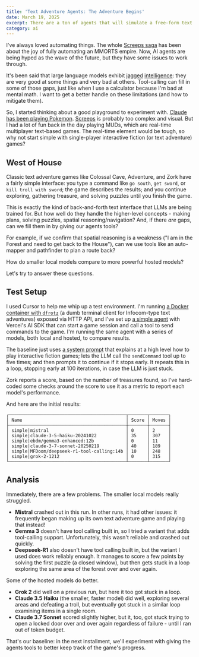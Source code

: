 ```yaml
---
title: 'Text Adventure Agents: The Adventure Begins'
date: March 19, 2025
excerpt: There are a ton of agents that will simulate a free-form text adventure for you. But how many can actually play the classics? Let's see if we can build one.
category: ai
---
```


I've always loved automating things. The whole [Screeps saga](https://www.jonwinsley.com/posts-by-categories/#screeps-ref) has been about the joy of fully automating an MMORTS empire. Now, AI agents are being hyped as the wave of the future, but they have some issues to work through.

It's been said that large language models exhibit [jagged](https://www.hbs.edu/faculty/Pages/item.aspx?num=64700) [intelligence](https://x.com/karpathy/status/1816531576228053133): they are very good at some things and very bad at others. Tool-calling can fill in some of those gaps, just like when I use a calculator because I'm bad at mental math. I want to get a better handle on these limitations (and how to mitigate them).

So, I started thinking about a good playground to experiment with. [Claude has been playing Pokemon](https://www.twitch.tv/claudeplayspokemon). [Screeps](https://screeps.com/) is probably too complex and visual. But I had a lot of fun back in the day playing MUDs, which are real-time multiplayer text-based games. The real-time element would be tough, so why not start simple with single-player interactive fiction (or text adventure) games?

## West of House

Classic text adventure games like Colossal Cave, Adventure, and Zork have a fairly simple interface: you type a command like `go south`, `get sword`, or `kill troll with sword`; the game describes the results; and you continue exploring, gathering treasure, and solving puzzles until you finish the game.

This is exactly the kind of back-and-forth text interface that LLMs are being trained for. But how well do they handle the higher-level concepts - making plans, solving puzzles, spatial reasoning/navigation? And, if there _are_ gaps, can we fill them in by giving our agents tools?

For example, if we confirm that spatial reasoning is a weakness ("I am in the Forest and need to get back to the House"), can we use tools like an auto-mapper and pathfinder to plan a route back?

How do smaller local models compare to more powerful hosted models?

Let's try to answer these questions.

## Test Setup

I used Cursor to help me whip up a test environment. I'm running [a Docker container with `dfrotz`](https://github.com/glitchassassin/interactive-fiction-api) (a dumb terminal client for Infocom-type text adventures) exposed via HTTP API, and I've set up [a simple agent](https://github.com/glitchassassin/interactive-fiction-agent) with Vercel's AI SDK that can start a game session and call a tool to send commands to the game. I'm running the same agent with a series of models, both local and hosted, to compare results.

The baseline just uses [a system prompt](https://github.com/glitchassassin/interactive-fiction-agent/blob/963561577e054ae237d329b755e80b1897b9f29f/src/prompts/generic-solver.ts) that explains at a high level how to play interactive fiction games; lets the LLM call the `sendCommand` tool up to five times; and then prompts it to continue if it stops early. It repeats this in a loop, stopping early at 100 iterations, in case the LLM is just stuck.

Zork reports a score, based on the number of treasures found, so I've hard-coded some checks around the score to use it as a metric to report each model's performance.

And here are the initial results:

```
┌────────────────────────────────────────────┬───────┬───────┐
│ Name                                       │ Score │ Moves │
├────────────────────────────────────────────┼───────┼───────┤
│ simple|mistral                             │ 0     │ 2     │
│ simple|claude-3-5-haiku-20241022           │ 35    │ 307   │
│ simple|ebdm/gemma3-enhanced:12b            │ 0     │ 11    │
│ simple|claude-3-7-sonnet-20250219          │ 40    │ 189   │
│ simple|MFDoom/deepseek-r1-tool-calling:14b │ 10    │ 248   │
│ simple|grok-2-1212                         │ 0     │ 315   │
└────────────────────────────────────────────┴───────┴───────┘
```

## Analysis

Immediately, there are a few problems. The smaller local models really struggled.

- **Mistral** crashed out in this run. In other runs, it had other issues: it frequently began making up its own text adventure game and playing that instead!
- **Gemma 3** doesn't have tool calling built in, so I tried a variant that adds tool-calling support. Unfortunately, this wasn't reliable and crashed out quickly.
- **Deepseek-R1** also doesn't have tool calling built in, but the variant I used does work reliably enough. It manages to score a few points by solving the first puzzle (a closed window), but then gets stuck in a loop exploring the same area of the forest over and over again.

Some of the hosted models do better.

- **Grok 2** did well on a previous run, but here it too got stuck in a loop.
- **Claude 3.5 Haiku** (the smaller, faster model) did well, exploring several areas and defeating a troll, but eventually got stuck in a similar loop examining items in a single room.
- **Claude 3.7 Sonnet** scored slightly higher, but it, too, got stuck trying to open a locked door over and over again regardless of failure - until I ran out of token budget.

That's our baseline: in the next installment, we'll experiment with giving the agents tools to better keep track of the game's progress.
